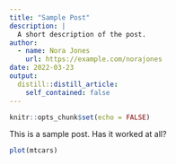 ```yaml
---
title: "Sample Post"
description: |
  A short description of the post.
author:
  - name: Nora Jones
    url: https://example.com/norajones
date: 2022-03-23
output:
  distill::distill_article:
    self_contained: false
---
```



```r
knitr::opts_chunk$set(echo = FALSE)
```

This is a sample post. Has it worked at all?

```r
plot(mtcars)
```




